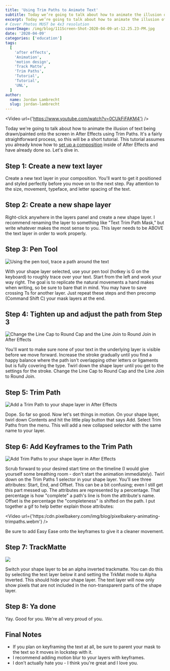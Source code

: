 ```yaml
---
title: 'Using Trim Paths to Animate Text'
subtitle: Today we’re going to talk about how to animate the illusion of text being drawn/painted onto the screen in After Effects using Trim Paths.
excerpt: Today we’re going to talk about how to animate the illusion of text being drawn/painted onto the screen in After Effects using Trim Paths.
# Cover Photos MUST be 4x3 resolution
coverImage: /img/blog/111Screen-Shot-2020-04-09-at-12.25.23-PM.jpg
date: '2020-04-09'
categories: ['education']
tags:
  [
    'after effects',
    'Animation',
    'motion design',
    'Track Matte',
    'Trim Paths',
    'Tutorial',
    'Tutorial',
    'UNL',
  ]
author:
  name: Jordan Lambrecht
  slug: jordan-lambrecht
---
```


<Video url={'https://www.youtube.com/watch?v=0CUkFiFAKM4'} />

Today we're going to talk about how to animate the illusion of text being drawn/painted onto the screen in After Effects using Trim Paths. It's a fairly straightforward process, so this will be a short tutorial. This tutorial assumes you already know how to [set up a composition](https://pixelbakery.com/recipes/class-tutorial-prepping-character-joints) inside of After Effects and have already done so. Let's dive in.

## Step 1: Create a new text layer

Create a new text layer in your composition. You'll want to get it positioned and styled perfectly before you move on to the next step. Pay attention to the size, movement, typeface, and letter spacing of the text.

## Step 2: Create a new shape layer

Right-click anywhere in the layers panel and create a new shape layer. I recommend renaming the layer to something like "Text Trim Path Mask," but write whatever makes the most sense to you. This layer needs to be ABOVE the text layer in order to work properly.

## Step 3: Pen Tool

![Using the pen tool, trace a path around the text](https://cdn.pixelbakery.com/img/blog/pixelbakery-trimPaths-01.jpg)

With your shape layer selected, use your pen tool (hotkey is G on the keyboard) to roughly trace over your text. Start from the left and work your way right. The goal is to replicate the natural movements a hand makes when writing, so be sure to bare that in mind. You may have to save crossing Ts for another layer. Just repeat these steps and then precomp (Command Shift C) your mask layers at the end.

## Step 4: Tighten up and adjust the path from Step 3

![Change the Line Cap to Round Cap and the Line Join to Round Join in After Effects](https://cdn.pixelbakery.com/img/blog/pixelbakery-trimPaths-02.jpg)

You'll want to make sure none of your text in the underlying layer is visible before we move forward. Increase the stroke gradually until you find a happy balance where the path isn't overlapping other letters or ligaments but is fully covering the type. Twirl down the shape layer until you get to the settings for the stroke. Change the Line Cap to Round Cap and the Line Join to Round Join.

## Step 5: Trim Path

![Add a Trim Path to your shape layer in After Effects](https://cdn.pixelbakery.com/img/blog/pixelbakery-trimPaths-03.jpg)

Dope. So far so good. Now let's set things in motion. On your shape layer, twirl down Contents and hit the little play button that says Add. Select Trim Paths from the menu. This will add a new collapsed selector with the same name to your layer.

## Step 6: Add Keyframes to the Trim Path

![Add Trim Paths to your shape layer in After Effects](https://cdn.pixelbakery.com/img/blog/pixelbakery-trimPaths-04.jpg)

Scrub forward to your desired start time on the timeline (I would give yourself some breathing room - don't start the animation immediately). Twirl down on the Trim Paths 1 selector in your shape layer. You'll see three attributes: Start, End, and Offset. This can be a bit confusing; even I still get this part messed up. The attributes are represented by a percentage. That percentage is how "complete" a path's line is from the attribute's name. Offset is the percentage the "completeness" is shifted on the path. I put together a gif to help better explain those attributes:

<Video url={'https:/cdn.pixelbakery.com/img/blog/pixelbakery-animating-trimpaths.webm'} />

Be sure to add Easy Ease onto the keyframes to give it a cleaner movement.

## Step 7: TrackMatte

![](https://cdn.pixelbakery.com/img/blog/pixelbakery-trimPaths-05.jpg)

Switch your shape layer to be an alpha inverted trackmatte. You can do this by selecting the text layer below it and setting the TrkMat mode to Alpha Inverted. This should hide your shape layer. The text layer will now only show pixels that are not included in the non-transparent parts of the shape layer.

## Step 8: Ya done

Yay. Good for you. We're all very proud of you.

## Final Notes

- If you plan on keyframing the text at all, be sure to parent your mask to the text so it moves in lockstep with it.
- I recommend adding motion blur to your layers with keyframes.
- I don't actually hate you - I think you're great and I love you.
